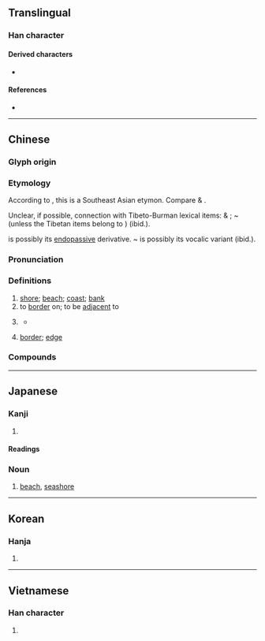 {{also|浜|滨}}
{{character info}}
==Translingual==
{{Han simplified forms|濱|浜|滨}}

===Han character===
{{Han char|rn=85|rad=水|as=14|sn=17|four=33186|canj=EJMC|ids=⿰氵賓}}

====Derived characters====
* {{l|mul|[[𩰄]]}}

====References====
* {{Han ref|kx=0657.200|dkj=18537|dj=1067.190|hdz=31773.070|uh=6FF1|ud=28657|bh=C0D8|bd=49368}}

----

==Chinese==
{{zh-forms|s=滨|alt=濵,𣴩,浜,𨽗}}

===Glyph origin===
{{Han etym}}
{{Han compound|水|賓|t1=water|ls=psc|c1=s|c2=p}}

===Etymology===
According to {{zh-ref|Schuessler (2007)}}, this is a Southeast Asian etymon. Compare {{cog|poz-pro|*te(m)biŋ||border, edge, shore, bank}} & {{cog|mkh-mnc-pro|*t(r)mɓaɲ||rim, edge; lips}}.

Unclear, if possible, connection with Tibeto-Burman lexical items: {{cog|lep|tr=bí|t=edge, border}} & {{m|lep|tr=lyaŋ bí|t=utmost limit of a place}}; {{cog|bo|tr=pʰyi}} ~ {{m|bo|tr=pʰyin|t=outside}} (unless the Tibetan items belong to {{och-l|比|behind > outside?|id=1}}) (ibid.).

{{och-l|瀕}} is possibly its [[endopassive]] derivative. {{och-l|墳|tr=-}} ~ {{och-l|濆}} is possibly its vocalic variant (ibid.).

===Pronunciation===
{{zh-pron
|m=bīn
|m-s=
|c=ban1
|c-t=
|g=
|h=pfs=pîn;gd=bin1
|j=
|mb=
|md=bĭng
|mn=pin
|mn-t=bing1
|w=1pin
|x=
|mc=y
|oc=y
|cat=n,v
}}

===Definitions===
{{zh-hanzi}}

# [[shore]]; [[beach]]; [[coast]]; [[bank]]
# to [[border]] on; to be [[adjacent]] to
# {{lb|zh|obsolete}} {{zh-alt-form|瀕|[[imminent]]; [[about to]]; [[nearly]]}}
#* {{zh-x|夫{fú} ^管 ^夷-吾 射 寡人 中{zhòng} 鉤，是以 濱 于 死。|It was {{w|Guan Zhong|Guan Yiwu}} who shot me, hit my belt hook, and thus '''nearly''' killed me.|ref=Guoyu}}
# {{lb|zh|literary}} [[border]]; [[edge]]

===Compounds===
{{zh-der|哈爾濱:[[Harbin]]|問諸水濱|濱豇豆|濱海|江濱|濱海公路|橫濱|濱江|水濱|海濱|率土之濱|濱線|濱外|河濱|湖濱散記|長濱文化|西濱大橋|濱湖|豐濱|長濱|濱州|淇濱:[[Qibin]]}}

----

==Japanese==
{{ja-kanji forms|浜|濱}}

===Kanji===
{{ja-kanji|grade=|rs=水14|shin=浜}}

# {{rfdef|ja|sort=水14}}

====Readings====
{{ja-readings
|goon=ひん
|kanon=ひん
|kun=はま-}}

===Noun===
{{ja-noun|はま|shin=浜}}

# [[beach]], [[seashore]]

----

==Korean==

===Hanja===
{{ko-hanja|물가|빈}}

# {{rfdef|ko|sort=水14}}

----

==Vietnamese==

===Han character===
{{vi-readings|reading=tân,bến|rs=水14}}

# {{rfdef|vi|sort=水14}}